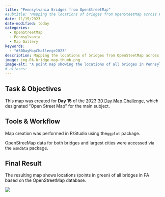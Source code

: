 ```yaml
---
title: "Pennsylvania Bridges from OpenStreetMap"
#subtitle: "Mapping the locations of bridges from OpenSteetMap across PA."
date: 11/15/2023
date-modified: today
categories:
  - OpenStreetMap
  - Pennsylvania
  - Map Gallery
keywords:
  - "#30DayMapChallenge2023"
description: Mapping the locations of bridges from OpenSteetMap across PA. This point map was created in RStudio and shows the locations of all bridges in the state of Pennsylvania according to the OpenStreetMap API.
image: img-PA-bridge-map-thumb.png
image-alt: "A point map showing the locations of all bridges in Pennsylvania."
# aliases:
---
```


<!-- ::: {.column-margin} -->
<!-- ![](img-PA-bridge-map.png){.cover-image} -->
<!-- ::: -->


## Task & Objectives

This map was created for **Day 15** of the 2023 [30 Day Map Challenge](https://30daymapchallenge.com/), which designated "Open Street Map" for the main subject. 

## Tools & Workflow

Map creation was performed in R/Studio using the`ggplot` package.

OpenStreeMap data for both bridges and largest cities were accessed via the `osmdata` package.

## Final Result

The resulting map shows locations (points in green) of all bridges in PA based on the OpenStreetMap database.

![](img-PA-bridge-map.png)
